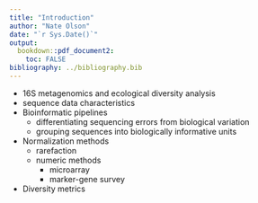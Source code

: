 ```yaml
---
title: "Introduction"
author: "Nate Olson"
date: "`r Sys.Date()`"
output:
  bookdown::pdf_document2:
    toc: FALSE
bibliography: ../bibliography.bib
---
```


- 16S metagenomics and ecological diversity analysis  
- sequence data characteristics
- Bioinformatic pipelines  
    - differentiating sequencing errors from biological variation  
    - grouping sequences into biologically informative units  
- Normalization methods 
    - rarefaction  
    - numeric methods  
        - microarray  
        - marker-gene survey
- Diversity metrics  
